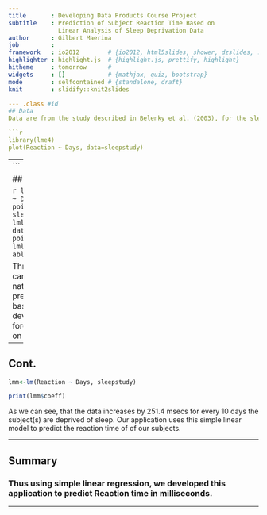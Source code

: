 ---
title       : Developing Data Products Course Project
subtitle    : Prediction of Subject Reaction Time Based on
              Linear Analysis of Sleep Deprivation Data
author      : Gilbert Maerina
job         : 
framework   : io2012        # {io2012, html5slides, shower, dzslides, ...}
highlighter : highlight.js  # {highlight.js, prettify, highlight}
hitheme     : tomorrow      # 
widgets     : []            # {mathjax, quiz, bootstrap}
mode        : selfcontained # {standalone, draft}
knit        : slidify::knit2slides

--- .class #id 
## Data 
Data are from the study described in Belenky et al. (2003), for the sleep-deprived group and for the first 10 days of the study, up to the recovery period. Data contains the average reaction time per day for subjects in a sleep deprivation study. The observations represent the average reaction time on a series of tests given each day to each subject.

```{r,echo=FALSE, message=FALSE}
library(lme4)
plot(Reaction ~ Days, data=sleepstudy)

```

---
## Prediction 

```{r smallplot,echo=FALSE, message=FALSE, fig.width=5, fig.height=5}
library(lme4)
plot(Reaction ~ Days, data=sleepstudy)
points(sleepstudy$Reaction, sleepstudy$Days,pch=21,col=2)
lmline<-lm(Reaction ~ Days, data=sleepstudy)
points(lmline$Reaction, lmline$Days, pch=23, col=2)
abline(lmline,col=2)
```

Through linear analysis, we can see that data is linear in nature. From this we develop a prediction function that is based on a linear model to develop an application that forecasts Reaction times based on Days inputted. 

---

## Cont.

```{r, echo=FALSE}
lmm<-lm(Reaction ~ Days, sleepstudy)
```
```{r}
print(lmm$coeff)
```

As we can see, that the data increases by 251.4 msecs for every 10 days the subject(s) are deprived of sleep. Our application uses this simple linear model to predict the reaction time of of our subjects.

---

## Summary

### Thus using simple linear regression, we developed this application to predict Reaction time in milliseconds.

---
